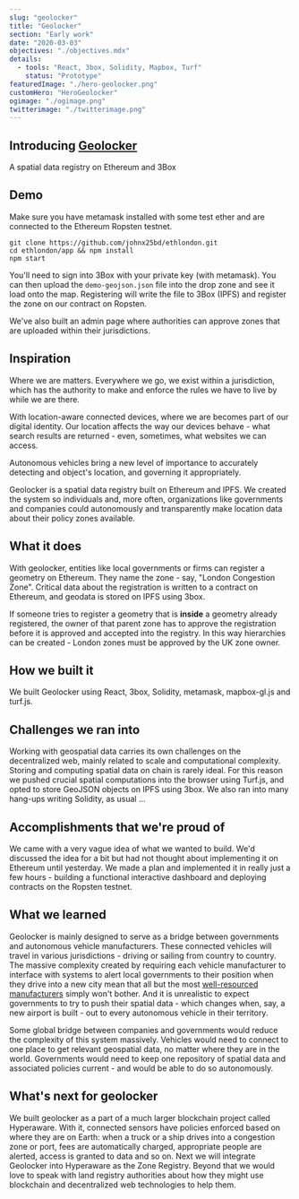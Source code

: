 ```yaml
---
slug: "geolocker"
title: "Geolocker"
section: "Early work"
date: "2020-03-03"
objectives: "./objectives.mdx"
details:
  - tools: "React, 3box, Solidity, Mapbox, Turf"
    status: "Prototype"
featuredImage: "./hero-geolocker.png"
customHero: "HeroGeolocker"
ogimage: "./ogimage.png"
twitterimage: "./twitterimage.png"
---
```


## Introducing [Geolocker](https://github.com/johnx25bd/topo-sol)

A spatial data registry on Ethereum and 3Box

## Demo

Make sure you have metamask installed with some test ether and are connected to the Ethereum Ropsten testnet.

```
git clone https://github.com/johnx25bd/ethlondon.git
cd ethlondon/app && npm install
npm start
```

You'll need to sign into 3Box with your private key (with metamask). You can then upload the `demo-geojson.json` file into the drop zone and see it load onto the map. Registering will write the file to 3Box (IPFS) and register the zone on our contract on Ropsten.

We've also built an admin page where authorities can approve zones that are uploaded within their jurisdictions.

## Inspiration

Where we are matters. Everywhere we go, we exist within a jurisdiction, which has the authority to make and enforce the rules we have to live by while we are there.

With location-aware connected devices, where we are becomes part of our digital identity. Our location affects the way our devices behave - what search results are returned - even, sometimes, what websites we can access.

Autonomous vehicles bring a new level of importance to accurately detecting and object's location, and governing it appropriately.

Geolocker is a spatial data registry built on Ethereum and IPFS. We created the system so individuals and, more often, organizations like governments and companies could autonomously and transparently make location data about their policy zones available.

## What it does

With geolocker, entities like local governments or firms can register a geometry on Ethereum. They name the zone - say, "London Congestion Zone". Critical data about the registration is written to a contract on Ethereum, and geodata is stored on IPFS using 3box.

If someone tries to register a geometry that is **inside** a geometry already registered, the owner of that parent zone has to approve the registration before it is approved and accepted into the registry. In this way hierarchies can be created - London zones must be approved by the UK zone owner.

## How we built it

We built Geolocker using React, 3box, Solidity, metamask, mapbox-gl.js and turf.js.

## Challenges we ran into

Working with geospatial data carries its own challenges on the decentralized web, mainly related to scale and computational complexity. Storing and computing spatial data on chain is rarely ideal. For this reason we pushed crucial spatial computations into the browser using Turf.js, and opted to store GeoJSON objects on IPFS using 3box. We also ran into many hang-ups writing Solidity, as usual ...

## Accomplishments that we're proud of

We came with a very vague idea of what we wanted to build. We'd discussed the idea for a bit but had not thought about implementing it on Ethereum until yesterday. We made a plan and implemented it in really just a few hours - building a functional interactive dashboard and deploying contracts on the Ropsten testnet.

## What we learned

Geolocker is mainly designed to serve as a bridge between governments and autonomous vehicle manufacturers. These connected vehicles will travel in various jurisdictions - driving or sailing from country to country. The massive complexity created by requiring each vehicle manufacturer to interface with systems to alert local governments to their position when they drive into a new city mean that all but the most [well-resourced manufacturers](https://www.dji.com/de/flysafe/geo-map) simply won't bother. And it is unrealistic to expect governments to try to push their spatial data - which changes when, say, a new airport is built - out to every autonomous vehicle in their territory.

Some global bridge between companies and governments would reduce the complexity of this system massively. Vehicles would need to connect to one place to get relevant geospatial data, no matter where they are in the world. Governments would need to keep one repository of spatial data and associated policies current - and would be able to do so autonomously.

## What's next for geolocker

We built geolocker as a part of a much larger blockchain project called Hyperaware. With it, connected sensors have policies enforced based on where they are on Earth: when a truck or a ship drives into a congestion zone or port, fees are automatically charged, appropriate people are alerted, access is granted to data and so on. Next we will integrate Geolocker into Hyperaware as the Zone Registry. Beyond that we would love to speak with land registry authorities about how they might use blockchain and decentralized web technologies to help them.
